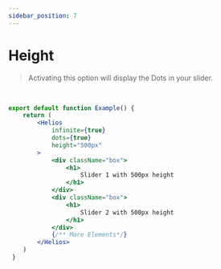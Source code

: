 ```yaml
---
sidebar_position: 7
---
```


# Height

> Activating this option will display the Dots in your slider.

<ExampleHeight/>

<br/>

```jsx title="exampleHeight.jsx" {6}
export default function Example() {
    return (
        <Helios
            infinite={true}
            dots={true}
            height="500px"
        >
            <div className="box">
                <h1>
                    Slider 1 with 500px height
                </h1>
            </div>
            <div className="box">
                <h1>
                    Slider 2 with 500px height
                </h1>
            </div>
            {/** More Elements*/}
        </Helios>
    )
 }
```